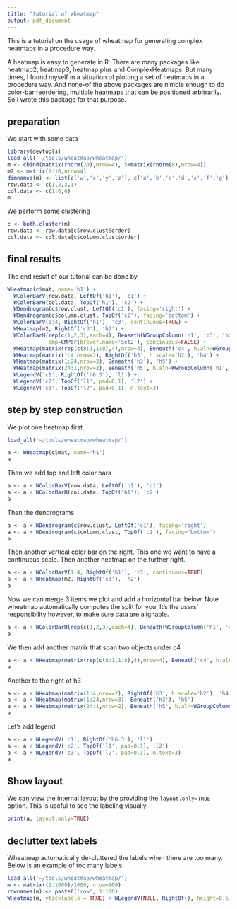 ```yaml
---
title: "tutorial of wheatmap"
output: pdf_document
---
```


This is a tutorial on the usage of wheatmap for generating complex heatmaps in a procedure way.

A heatmap is easy to generate in R. There are many packages like heatmap2, heatmap3, heatmap.plus and ComplexHeatmaps. But many times, I found myself in a situation of plotting a set of heatmaps in a procedure way. And none-of the above packages are nimble enough to do color-bar reordering, multiple heatmaps that can be positioned arbitrarily. So I wrote this package for that purpose.

## preparation

We start with some data
```r
library(devtools)
load_all('~/tools/wheatmap/wheatmap/')
m <- cbind(matrix(rnorm(20),nrow=4), 5+matrix(rnorm(8),nrow=4))
m2 <- matrix(1:16,nrow=4)
dimnames(m) <- list(c('w','x','y','z'), c('a','b','c','d','e','f','g'))
row.data <- c(1,2,3,1)
col.data <- c(1:6,6)
m
```

We perform some clustering
```r
c <- both.cluster(m)
row.data <- row.data[c$row.clust$order]
col.data <- col.data[c$column.clust$order]
```

## final results

The end result of our tutorial can be done by
```r
WHeatmap(c$mat, name='h1') +
  WColorBarV(row.data, LeftOf('h1'), 'c1') +
  WColorBarH(col.data, TopOf('h1'), 'c2') +
  WDendrogram(c$row.clust, LeftOf('c1'), facing='right') +
  WDendrogram(c$column.clust, TopOf('c2'), facing='bottom') +
  WColorBarV(1:4, RightOf('h1'), 'c3', continuous=TRUE) +
  WHeatmap(m2, RightOf('c3'), 'h2') +
  WColorBarH(rep(c(1,2,3),each=4), Beneath(WGroupColumn('h1', 'c3', 'h2')), 'c4', 
             cmp=CMPar(brewer.name='Set2'), continuous=FALSE) +
  WHeatmap(matrix(rep(c(8:1,1:8),4),nrow=4), Beneath('c4', h.aln=WGroupColumn('h1','c3')), 'h3') +
  WHeatmap(matrix(1:4,nrow=2), RightOf('h3', h.scale='h2'), 'h4') +
  WHeatmap(matrix(1:24,nrow=3), Beneath('h3'), 'h5') +
  WHeatmap(matrix(24:1,nrow=2), Beneath('h5', h.aln=WGroupColumn('h1','c3','h2')), 'h6') +
  WLegendV('c1', RightOf('h6.3'), 'l1') +
  WLegendV('c2', TopOf('l1', pad=0.1), 'l2') +
  WLegendV('c3', TopOf('l2', pad=0.1), n.text=3)

```

## step by step construction

We plot one heatmap first
```r
load_all('~/tools/wheatmap/wheatmap/')

a <- WHeatmap(c$mat, name='h1')
a
```

Then we add top and left color bars
```r
a <- a + WColorBarV(row.data, LeftOf('h1'), 'c1')
a <- a + WColorBarH(col.data, TopOf('h1'), 'c2')
a
```

Then the dendrograms
```r
a <- a + WDendrogram(c$row.clust, LeftOf('c1'), facing='right')
a <- a + WDendrogram(c$column.clust, TopOf('c2'), facing='bottom')
a
```

Then another vertical color bar on the right. This one we want to have a continuous scale. Then another heatmap on the further right.
```r
a <- a + WColorBarV(1:4, RightOf('h1'), 'c3', continuous=TRUE)
a <- a + WHeatmap(m2, RightOf('c3'), 'h2')
a
```

Now we can merge 3 items we plot and add a horizontal bar below. Note wheatmap automatically computes the split for you. It's the users' responsibility however, to make sure data are alignable.
```r
a <- a + WColorBarH(rep(c(1,2,3),each=4), Beneath(WGroupColumn('h1', 'c3', 'h2')), 'c4', cmp=CMPar(brewer.name='Set2'), continuous=FALSE)
a
```

We then add another matrix that span two objects under c4
```r
a <- a + WHeatmap(matrix(rep(c(8:1,1:8),4),nrow=4), Beneath('c4', h.aln=WGroupColumn('h1','c3')), 'h3')
a
```

Another to the right of h3
```r
a <- a + WHeatmap(matrix(1:4,nrow=2), RightOf('h3', h.scale='h2'), 'h4')
a <- a + WHeatmap(matrix(1:24,nrow=3), Beneath('h3'), 'h5')
a <- a + WHeatmap(matrix(24:1,nrow=2), Beneath('h5', h.aln=WGroupColumn('h1','c3','h2')), 'h6')
a
```

Let's add legend
```r
a <- a + WLegendV('c1', RightOf('h6.3'), 'l1')
a <- a + WLegendV('c2', TopOf('l1', pad=0.1), 'l2')
a <- a + WLegendV('c3', TopOf('l2', pad=0.1), n.text=3)
a
```

## Show layout

We can view the internal layout by the providing the `layout.only=TRUE` option. This is useful to see the labeling visually.

```r
print(a, layout.only=TRUE)
```

## declutter text labels

Wheatmap automatically de-cluttered the labels when there are too many. Below is an example of too many labels:

```r
load_all('~/tools/wheatmap/wheatmap/')
m <- matrix((1:1000)/1000, nrow=100)
rownames(m) <- paste0('row', 1:100)
WHeatmap(m, yticklabels = TRUE) + WLegendV(NULL, RightOf(), height=0.5)
```

